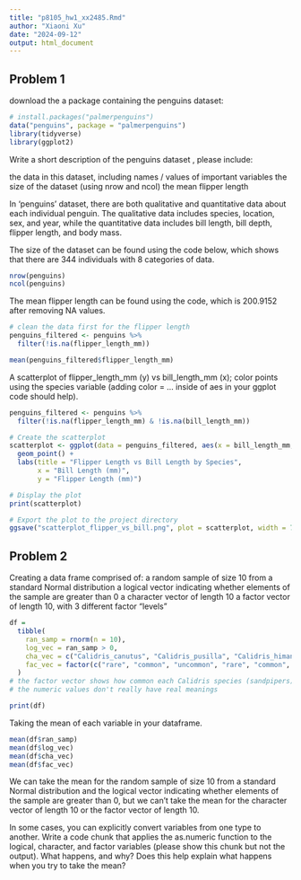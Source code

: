 ```yaml
---
title: "p8105_hw1_xx2485.Rmd"
author: "Xiaoni Xu"
date: "2024-09-12"
output: html_document
---
```




## Problem 1
download the a package containing the penguins dataset:
```r
# install.packages("palmerpenguins")
data("penguins", package = "palmerpenguins")
library(tidyverse)
library(ggplot2)
```

Write a short description of the penguins dataset , please include:

the data in this dataset, including names / values of important variables
the size of the dataset (using nrow and ncol)
the mean flipper length

In 'penguins' dataset, there are both qualitative and quantitative data about each individual penguin. The qualitative data includes species, location, sex, and year, while the quantitative data includes bill length, bill depth, flipper length, and body mass.

The size of the dataset can be found using the code below, which shows that there are 344 individuals with 8 categories of data.
```r
nrow(penguins)
ncol(penguins)
```

The mean flipper length can be found using the code, which is 200.9152 after removing NA values.
```r
# clean the data first for the flipper length
penguins_filtered <- penguins %>%
  filter(!is.na(flipper_length_mm))

mean(penguins_filtered$flipper_length_mm)
```

A scatterplot of flipper_length_mm (y) vs bill_length_mm (x); color points using the species variable (adding color = ... inside of aes in your ggplot code should help).
```r
penguins_filtered <- penguins %>%
  filter(!is.na(flipper_length_mm) & !is.na(bill_length_mm))

# Create the scatterplot
scatterplot <- ggplot(data = penguins_filtered, aes(x = bill_length_mm, y = flipper_length_mm, color = species)) +
  geom_point() +
  labs(title = "Flipper Length vs Bill Length by Species", 
       x = "Bill Length (mm)", 
       y = "Flipper Length (mm)")

# Display the plot
print(scatterplot)

# Export the plot to the project directory
ggsave("scatterplot_flipper_vs_bill.png", plot = scatterplot, width = 7, height = 5)
```

## Problem 2
Creating a data frame comprised of:
a random sample of size 10 from a standard Normal distribution
a logical vector indicating whether elements of the sample are greater than 0
a character vector of length 10
a factor vector of length 10, with 3 different factor “levels”

```r
df = 
  tibble(
    ran_samp = rnorm(n = 10),
    log_vec = ran_samp > 0,
    cha_vec = c("Calidris_canutus", "Calidris_pusilla", "Calidris_himantopus", "Calidris_subruficollis", "Calidris_alba", "Calidris alpina", "Calidris_maritima", "Calidris_bairdii", "Calidris_fuscicollis", "Calidris minutilla"),
    fac_vec = factor(c("rare", "common", "uncommon", "rare", "common", "uncommon", "rare", "rare", "rare", "common"), levels = c("common", "uncommon", "rare"))
  )
# the factor vector shows how common each Calidris species (sandpipers) is in Cook County, Illinois. Data source: my personal birding experience from 2019 to 2024 in Chicago
# the numeric values don't really have real meanings

print(df)
```


Taking the mean of each variable in your dataframe. 
```r
mean(df$ran_samp)
mean(df$log_vec)
mean(df$cha_vec)
mean(df$fac_vec)
```
We can take the mean for the random sample of size 10 from a standard Normal distribution and the logical vector indicating whether elements of the sample are greater than 0, but we can't take the mean for the character vector of length 10 or the factor vector of length 10.


In some cases, you can explicitly convert variables from one type to another. Write a code chunk that applies the as.numeric function to the logical, character, and factor variables (please show this chunk but not the output). What happens, and why? Does this help explain what happens when you try to take the mean?